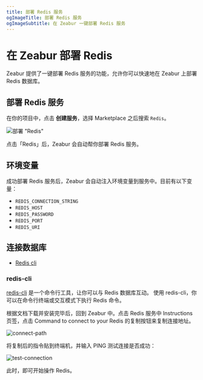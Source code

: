 ```yaml
---
title: 部署 Redis 服务
ogImageTitle: 部署 Redis 服务
ogImageSubtitle: 在 Zeabur 一键部署 Redis 服务
---
```


# 在 Zeabur 部署 Redis

Zeabur 提供了一键部署 Redis 服务的功能，允许你可以快速地在 Zeabur 上部署 Redis 数据库。

## 部署 Redis 服务

在你的项目中，点击 **创建服务**，选择 Marketplace 之后搜索 `Redis`。

![部署 "Redis"](/databases/redis/deploy-redis.gif)

点击「Redis」后，Zeabur 会自动帮你部署 Redis 服务。

## 环境变量

成功部署 Redis 服务后，Zeabur 会自动注入环境变量到服务中。目前有以下变量：

- `REDIS_CONNECTION_STRING`
- `REDIS_HOST`
- `REDIS_PASSWORD`
- `REDIS_PORT`
- `REDIS_URI`

## 连接数据库

- [Redis cli](https://docs.redis.com/latest/rs/references/cli-utilities/redis-cli/)

### redis-cli

[redis-cli](https://www.mongodb.com/docs/mongodb-shell/) 是一个命令行工具，让你可以与 Redis 数据库互动。 使用 redis-cli，你可以在命令行终端或交互模式下执行 Redis 命令。

根据文档下载并安装完毕后，回到 Zeabur 中。点击 Redis 服务中 Instructions 页签，点击 Command to connect to your Redis 的复制按钮来复制连接地址。

![connect-path](docs/public/databases/redis/redis-connect-path.png)

将复制后的指令贴到终端机，并输入 PING 测试连接是否成功：

![test-connection](docs/public/databases/redis/redis-test-connection.png)

此时，即可开始操作 Redis。